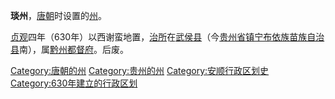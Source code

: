 '''琰州'''，[[唐朝|唐朝]]时设置的[[州|州]]。

[[貞觀_(唐朝)|贞观]]四年（630年）以西谢蛮地置，[[治所|治所]]在[[武侯县|武侯县]]（今[[贵州省|贵州省]][[镇宁布依族苗族自治县|镇宁布依族苗族自治县]]南），属[[黔州都督府|黔州都督府]]。后废。

{{唐朝行政区划小作品}}
{{DEFAULTSORT:Y}}
[[Category:唐朝的州|Category:唐朝的州]]
[[Category:贵州的州|Category:贵州的州]]
[[Category:安顺行政区划史|Category:安顺行政区划史]]
[[Category:630年建立的行政区划|Category:630年建立的行政区划]]